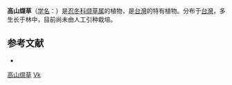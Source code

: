 {{Speciesbox
| name = 高山缬草
| status = 
| status_system = 
| image = 
| genus = Valeriana
| species = kawakamii
| authority = Hayata
}}

'''高山缬草'''（[[学名|学名]]：{{lang|la|''Valeriana kawakamii''}}）是[[忍冬科|忍冬科]][[缬草属|缬草属]]的植物，是[[台灣|台灣]]的特有植物。分布于[[台灣|台灣]]，多生长于林中，目前尚未由人工引种栽培。

== 参考文献 ==
<div class="references-small">
* {{cite web| url =http://www.bioinfo.cn/db05/KmzwSpecies.php?action=view&id=23681| title =高山缬草| work =《中国高等植物数据库全库》| publisher =中国科学院微生物研究所| author =昆明植物研究所| accessdate =2009-02-25| deadurl =yes| archiveurl =https://web.archive.org/web/20160305071839/http://www.bioinfo.cn/db05/KmzwSpecies.php?action=view&id=23681| archivedate =2016-03-05}}
</div>
{{Taxonbar|from=Q15232282}}

[[Category:缬草属|高山缬草]]
[[Category:臺灣特有植物|Vk]]


{{植物小作品}}